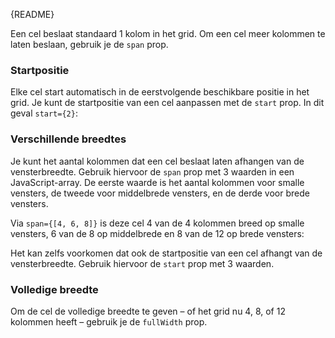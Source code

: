 
<Meta of={GridCellStories} />

<Markdown>{README}</Markdown>

Een cel beslaat standaard 1 kolom in het grid.
Om een cel meer kolommen te laten beslaan, gebruik je de `span` prop.

<Primary />

### Startpositie

Elke cel start automatisch in de eerstvolgende beschikbare positie in het grid.
Je kunt de startpositie van een cel aanpassen met de `start` prop.
In dit geval `start={2}`:

<Canvas of={GridCellStories.StartPosition} />

### Verschillende breedtes

Je kunt het aantal kolommen dat een cel beslaat laten afhangen van de vensterbreedte.
Gebruik hiervoor de `span` prop met 3 waarden in een JavaScript-array.
De eerste waarde is het aantal kolommen voor smalle vensters, de tweede voor middelbrede vensters, en de derde voor brede vensters.

Via `span={[4, 6, 8]}` is deze cel 4 van de 4 kolommen breed op smalle vensters, 6 van de 8 op middelbrede en 8 van de 12 op brede vensters:

<Canvas of={GridCellStories.MultipleSizes} />

Het kan zelfs voorkomen dat ook de startpositie van een cel afhangt van de vensterbreedte.
Gebruik hiervoor de `start` prop met 3 waarden.

### Volledige breedte

Om de cel de volledige breedte te geven – of het grid nu 4, 8, of 12 kolommen heeft – gebruik je de `fullWidth` prop.

<Canvas of={GridCellStories.FullWidth} />
